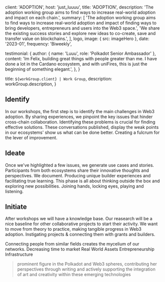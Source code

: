 
client: 'ADOPTION',
host: 'just_luuuu',
title: 'ADOPTION',
description:
'The adoption working group aims to find ways to increase real-world adoption and impact on each chain.',
summary: [
'The adoption working group aims to find ways to increase real-world adoption and impact of finding ways to bring developers, entrepreneurs and users into the Web3 space.',
'We share the existing success stories and explore new ideas to co-create, save and transfer value on blockchains.',
],
logo,
image: { src: imageHero },
date: '2023-01',
frequency: 'Biweekly',

testimonial: {
author: { name: 'Luuu', role: 'Polkadot Senior Ambassador' },
content:
'Im Felix, building great things with people greater than me. I have done a lot in the Cardano ecosystem, and with uniFires, this is just the beginning of something elegant.',
},
}

title: `${workGroup.client} | Work Group`,
description: workGroup.description,
}

## Identify

In our workshops, the first step is to identify the main challenges in Web3 adoption. By sharing experiences, we pinpoint the key issues that hinder cross-chain collaboration. Identifying these problems is crucial for finding effective solutions. These conversations published, display the weak points in our ecosystems' show us what can be done better. Creating a fulcrum for the lever of improvement.

## Ideate

Once we've highlighted a few issues, we generate use cases and stories. Participants from both ecosystems share their innovative thoughts and perspectives. We document. Producing unique builder experiences and facilitating true learning. This phase is all about thinking outside the box and exploring new possibilities. Joining hands, locking eyes, playing and listening.

## Initiate

After workshops we will have a knowledge base. Our reasearch will be a nice baseline for other collaborative projects to start their activity. We want to move from theory to practice, making tangible progress in Web3 adoption. Instigating projects & connecting them with grants and builders.

Connecting people from similar fields creates the mycelium of our networks.
<TagList>
<TagListItem>Decreasing time to market</TagListItem>
<TagListItem>Real World Assets</TagListItem>
<TagListItem>Entrepreneurship</TagListItem>
<TagListItem>Infrastructure</TagListItem>
</TagList>

<Blockquote
  author={{ name: 'just_luuuu', role: 'Polkadot Senior Ambassador' }}
  image={{ src: headshot }}
>
prominent figure in the Polkadot and Web3 spheres, contributing her perspectives through writing and actively supporting the integration of art and creativity within these emerging technologies
</Blockquote>
